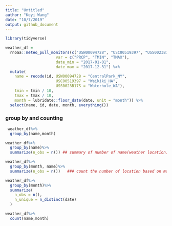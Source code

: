 ```yaml
---
title: "Untitled"
author: "Keyi Wang"
date: "10/7/2019"
output: github_document
---
```


```r
library(tidyverse)
```
```r
weather_df = 
  rnoaa::meteo_pull_monitors(c("USW00094728", "USC00519397", "USS0023B17S"),
                      var = c("PRCP", "TMIN", "TMAX"), 
                      date_min = "2017-01-01",
                      date_max = "2017-12-31") %>%
  mutate(
    name = recode(id, USW00094728 = "CentralPark_NY", 
                      USC00519397 = "Waikiki_HA",
                      USS0023B17S = "Waterhole_WA"),
    tmin = tmin / 10,
    tmax = tmax / 10,
    month = lubridate::floor_date(date, unit = "month")) %>%
  select(name, id, date, month, everything())
```


### group by and counting
```r
 weather_df%>%
  group_by(name,month)

weather_df%>%
  group_by(name)%>%
  summarize(n_obs = n()) ## summary of number of name(weather location)

weather_df%>%
  group_by(month, name)%>%
  summarize(n_obs = n())   ### count the number of location based on month

weather_df%>%
  group_by(month)%>%
  summarize(
    n_obs = n(),
    n_unique = n_distinct(date)
  )

weather_df%>%
  count(name,month)

```


